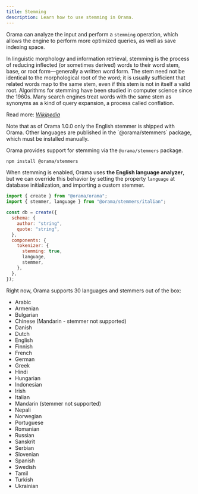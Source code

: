 ```yaml
---
title: Stemming
description: Learn how to use stemming in Orama.
---
```


Orama can analyze the input and perform a `stemming` operation, which allows the engine to perform more optimized queries, as well as save indexing space.

<Callout title='What is stemming?'>
In linguistic morphology and information retrieval, stemming is the process of reducing inflected (or sometimes derived) words to their word stem, base, or root form—generally a written word form. The stem need not be identical to the morphological root of the word; it is usually sufficient that related words map to the same stem, even if this stem is not in itself a valid root. Algorithms for stemming have been studied in computer science since the 1960s. Many search engines treat words with the same stem as synonyms as a kind of query expansion, a process called conflation.

Read more: [_Wikipedia_](https://en.wikipedia.org/wiki/Stemming)
</Callout>

<Callout type="warn">
Note that as of Orama 1.0.0 only the English stemmer is shipped with Orama. Other languages are published in the `@orama/stemmers` package, which must be installed manually.
</Callout>

Orama provides support for stemming via the `@orama/stemmers` package.

```bash
npm install @orama/stemmers
```

When stemming is enabled, Orama uses **the English language analyzer**, but we can override this behavior by setting the property `language` at database initialization, and importing a custom stemmer.

```javascript copy
import { create } from "@orama/orama";
import { stemmer, language } from "@orama/stemmers/italian";

const db = create({
  schema: {
    author: "string",
    quote: "string",
  },
  components: {
    tokenizer: {
      stemming: true,
      language,
      stemmer,
    },
  },
});
```

Right now, Orama supports 30 languages and stemmers out of the box:

- Arabic
- Armenian
- Bulgarian
- Chinese (Mandarin - stemmer not supported)
- Danish
- Dutch
- English
- Finnish
- French
- German
- Greek
- Hindi
- Hungarian
- Indonesian
- Irish
- Italian
- Mandarin (stemmer not supported)
- Nepali
- Norwegian
- Portuguese
- Romanian
- Russian
- Sanskrit
- Serbian
- Slovenian
- Spanish
- Swedish
- Tamil
- Turkish
- Ukrainian
